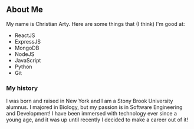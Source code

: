 ## About Me

My name is Christian Arty. Here are some things that (I think) I'm good at:

- ReactJS
- ExpressJS
- MongoDB
- NodeJS
- JavaScript
- Python
- Git

### My history

I was born and raised in New York and I am a Stony Brook University alumnus. I majored in Biology, but my passion is in Software Engineering and Development! I have been immersed with technology ever since a young age, and it was up until recently I decided to make a career out of it!
